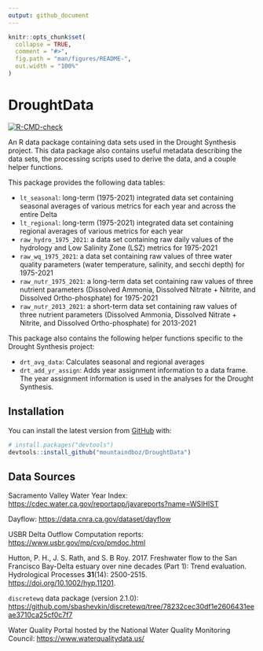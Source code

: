 ```yaml
---
output: github_document
---
```


<!-- README.md is generated from README.Rmd. Please edit that file -->

```r
knitr::opts_chunk$set(
  collapse = TRUE,
  comment = "#>",
  fig.path = "man/figures/README-",
  out.width = "100%"
)
```

# DroughtData

<!-- badges: start -->
[![R-CMD-check](https://github.com/mountaindboz/DroughtData/workflows/R-CMD-check/badge.svg)](https://github.com/mountaindboz/DroughtData/actions)
<!-- badges: end -->

An R data package containing data sets used in the Drought Synthesis project. This data package also contains useful metadata describing the data sets, the processing scripts used to derive the data, and a couple helper functions. 

This package provides the following data tables:

* `lt_seasonal`: long-term (1975-2021) integrated data set containing seasonal averages of various metrics for each year and across the entire Delta
* `lt_regional`: long-term (1975-2021) integrated data set containing regional averages of various metrics for each year
* `raw_hydro_1975_2021`: a data set containing raw daily values of the hydrology and Low Salinity Zone (LSZ) metrics for 1975-2021
* `raw_wq_1975_2021`: a data set containing raw values of three water quality parameters (water temperature, salinity, and secchi depth) for 1975-2021
* `raw_nutr_1975_2021`: a long-term data set containing raw values of three nutrient parameters (Dissolved Ammonia, Dissolved Nitrate + Nitrite, and Dissolved Ortho-phosphate) for 1975-2021
* `raw_nutr_2013_2021`: a short-term data set containing raw values of three nutrient parameters (Dissolved Ammonia, Dissolved Nitrate + Nitrite, and Dissolved Ortho-phosphate) for 2013-2021

This package also contains the following helper functions specific to the Drought Synthesis project:

* `drt_avg_data`: Calculates seasonal and regional averages
* `drt_add_yr_assign`: Adds year assignment information to a data frame. The year assignment information is used in the analyses for the Drought Synthesis.

## Installation

You can install the latest version from [GitHub](https://github.com/) with:

``` r
# install.packages("devtools")
devtools::install_github("mountaindboz/DroughtData")
```

## Data Sources

Sacramento Valley Water Year Index: <https://cdec.water.ca.gov/reportapp/javareports?name=WSIHIST>

Dayflow: <https://data.cnra.ca.gov/dataset/dayflow>

USBR Delta Outflow Computation reports: <https://www.usbr.gov/mp/cvo/pmdoc.html>

Hutton, P. H., J. S. Rath, and S. B Roy. 2017. Freshwater flow to the San Francisco Bay-Delta estuary over nine decades (Part 1): Trend evaluation. Hydrological Processes **31**(14): 2500-2515. <https://doi.org/10.1002/hyp.11201>.

`discretewq` data package (version 2.1.0): <https://github.com/sbashevkin/discretewq/tree/78232cec30df1e2606431eeae3710ca25cf0c7f7>

Water Quality Portal hosted by the National Water Quality Monitoring Council: <https://www.waterqualitydata.us/>

